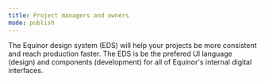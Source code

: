 ```yaml
---
title: Project managers and owners
mode: publish
---
```


 
The Equinor design system (EDS) will help your projects be more consistent and reach production faster. 
The EDS is be the prefered UI language (design) and components (development) for all of Equinor's internal digital interfaces. 
